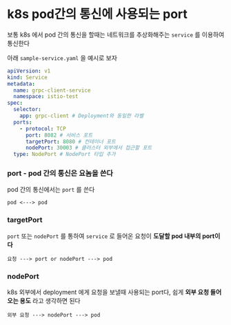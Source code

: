 # k8s pod간의 통신에 사용되는 port

보통 k8s 에서 pod 간의 통신을 할때는 네트워크를 추상화해주는 `service` 를 이용하여 통신한다

아래 `sample-service.yaml` 을 예시로 보자

```yaml filename="sample-service.yaml"
apiVersion: v1
kind: Service
metadata:
  name: grpc-client-service
  namespace: istio-test
spec:
  selector:
    app: grpc-client # Deployment와 동일한 라벨
  ports:
    - protocol: TCP
      port: 8082 # 서비스 포트
      targetPort: 8080 # 컨테이너 포트
      nodePort: 30003 # 클러스터 외부에서 접근할 포트
  type: NodePort # NodePort 타입 추가
```

### port - pod 간의 통신은 요놈을 쓴다
pod 간의 통신에서는 `port` 를 쓴다

`pod <---> pod`

### targetPort
`port` 또는 `nodePort` 를 통하여 `service` 로 들어온 요청이 **도달할 pod 내부의 port이다**

`요청 ---> port or nodePort ---> pod`

### nodePort
k8s 외부에서 deployment 에게 요청을 보낼때 사용되는 port다, 쉽게 **외부 요청 들어오는 용도** 라고 생각하면 된다

`외부 요청 ---> nodePort ---> pod`